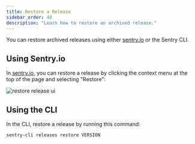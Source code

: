 ```yaml
---
title: Restore a Release
sidebar_order: 40
description: "Learn how to restore an archived release."
---
```


You can restore archived releases using either [sentry.io](https://sentry.io) or the Sentry CLI.

## Using Sentry.io

In [sentry.io](https://sentry.io), you can restore a release by clicking the context menu at the top of the page and selecting "Restore":

![restore release ui](release-restore.png)

## Using the CLI

In the CLI, restore a release by running this command:

```bash
sentry-cli releases restore VERSION
```
